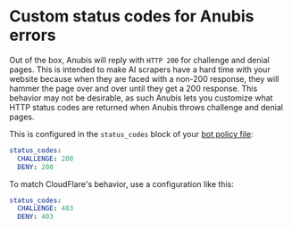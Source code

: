 # Custom status codes for Anubis errors

Out of the box, Anubis will reply with `HTTP 200` for challenge and denial pages. This is intended to make AI scrapers have a hard time with your website because when they are faced with a non-200 response, they will hammer the page over and over until they get a 200 response. This behavior may not be desirable, as such Anubis lets you customize what HTTP status codes are returned when Anubis throws challenge and denial pages.

This is configured in the `status_codes` block of your [bot policy file](../policies.mdx):

```yaml
status_codes:
  CHALLENGE: 200
  DENY: 200
```

To match CloudFlare's behavior, use a configuration like this:

```yaml
status_codes:
  CHALLENGE: 403
  DENY: 403
```
